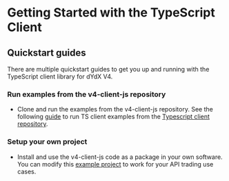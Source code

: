 
# Getting Started with the TypeScript Client

## Quickstart guides

There are multiple quickstart guides to get you up and running with the TypeScript client library for dYdX V4. 

### Run examples from the v4-client-js repository
- Clone and run the examples from the v4-client-js repository. See the following [guide](https://github.com/dydxprotocol/v4-clients/tree/main/v4-client-js#readme) to run TS client examples from the [Typescript client repository](https://github.com/dydxprotocol/v4-clients/tree/main/v4-client-js). 


### Setup your own project
- Install and use the v4-client-js code as a package in your own software. You can modify this [example project](https://github.com/dydxfoundation/solutions-public/tree/main/v4-client-js/examples) to work for your API trading use cases.